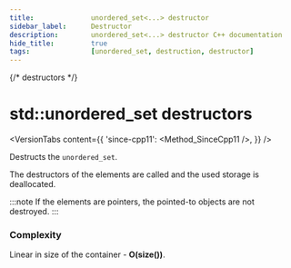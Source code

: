 ```yaml
---
title:				unordered_set<...> destructor
sidebar_label:		Destructor
description:		unordered_set<...> destructor C++ documentation
hide_title:			true
tags:				[unordered_set, destruction, destructor]
---
```



{/* destructors */}

# std::unordered_set destructors

<VersionTabs content={{
        'since-cpp11': <Method_SinceCpp11 />,
}} />

Destructs the `unordered_set`.

The destructors of the elements are called and the used storage is deallocated. 

:::note
If the elements are pointers, the pointed-to objects are not destroyed.
:::

### Complexity

Linear in size of the container - **O(size())**.

